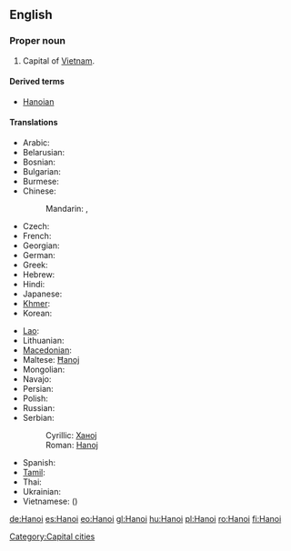 {{also|Hà Nội}}
==English==
{{wikipedia}}

===Proper noun===
{{en-proper noun}}

# Capital of [[Vietnam]].

====Derived terms====
* [[Hanoian]]

====Translations====
{{trans-top|capital of Vietnam}}
* Arabic: {{t|ar|هانوي|m|tr=hanuuy, hanoy}}
* Belarusian: {{t-|be|Ханой|m|tr=Xanój|xs=Belarusian}}
* Bosnian: {{t-|bs|Hanoj|m}}
* Bulgarian: {{t-|bg|Ханой|m|tr=Hanój}}
* Burmese: {{t|my|ဟာနွိုင်း|sc=Mymr|xs=Burmese}}
* Chinese:
*: Mandarin: {{t-|cmn|河內|sc=Hani}},  {{t-|cmn|河内|tr=Hénèi|sc=Hani}}
* Czech: {{t-|cs|Hanoj|m}}
* French: {{t+|fr|Hanoï|m}}
* Georgian: {{t|ka|ჰანოი|tr=hanoi|sc=Geor|xs=Georgian}}
* German: {{t+|de|Hanoi|n}}
* Greek: {{t|el|Ανόι|tr=Anói}}
* Hebrew: {{t|he|האנוי}}
* Hindi: {{t|hi|हनोई|tr=hanō'ī|xs=Hindi}}
* Japanese: {{t-|ja|ハノイ|tr=Hanoi}}
* [[Khmer]]: {{t|km|ក្រុងហាណូយ|tr=grong hāṇūy|sc=Khmr|xs=Khmer}}
* Korean: {{t+|ko|하노이|tr=Hanoi|sc=Hang}}
{{trans-mid}}
* [[Lao]]: {{t-|lo|ຮ່າໂນຍ|tr=haa-nooj|sc=Laoo|xs=Lao}}
* Lithuanian: {{t|lt|Hanojus|m|xs=Lithuanian}}
* [[Macedonian]]: {{t-|mk|Ханој|m|tr=Hánoj}}
* Maltese: [[Ħanoj]]
* Mongolian: {{t-|mn|Ханой|tr=Hanoy|sc=Cyrl|xs=Mongolian}}
* Navajo: {{tø|nv|Hanóii}}
* Persian: {{t|fa|هانوی|xs=Persian}}
* Polish: {{t+|pl|Hanoi|m}}
* Russian: {{t-|ru|Ханой|m|tr=Xanój}}
* Serbian:
*: Cyrillic: [[Ханој#Serbian|Ханој]] {{m}}
*: Roman: [[Hanoj#Serbian|Hanoj]] {{m}}
* Spanish: {{t+|es|Hanoi|m}}
* [[Tamil]]: {{t|ta|ஹனோய்|xs=Tamil}}
* Thai: {{t|th|ฮานอย|tr=haanoi}}
* Ukrainian: {{t-|uk|Ханой|m|tr=Xanój|xs=Ukrainian}}
* Vietnamese: {{t+|vi|Hà Nội|xs=Vietnamese}} ({{t-|vi|河內|sc=Hani|xs=Vietnamese}})
{{trans-bottom}}

[[Category:Capital cities]]

[[de:Hanoi]]
[[es:Hanoi]]
[[eo:Hanoi]]
[[gl:Hanoi]]
[[hu:Hanoi]]
[[pl:Hanoi]]
[[ro:Hanoi]]
[[fi:Hanoi]]